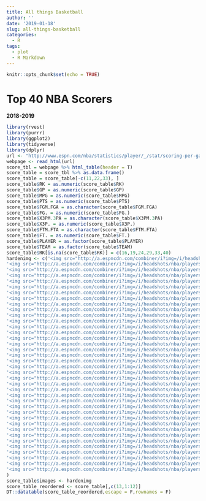 ```yaml
---
title: All things Basketball
author: ''
date: '2019-01-18'
slug: all-things-basketball
categories:
  - R
tags:
  - plot
  - R Markdown
---
```


```r
knitr::opts_chunk$set(echo = TRUE)
```

# Top 40 NBA Scorers 
**2018-2019**
```r
library(rvest)
library(purrr)
library(ggplot2)
library(tidyverse)
library(dplyr)
url <- "http://www.espn.com/nba/statistics/player/_/stat/scoring-per-game/sort/avgPoints/year/2019/seasontype/2"
webpage <- read_html(url)
score_tbl = webpage %>% html_table(header = T)
score_table = score_tbl %>% as.data.frame()
score_table = score_table[-c(11,22,33), ]
score_table$RK = as.numeric(score_table$RK)
score_table$GP = as.numeric(score_table$GP)
score_table$MPG = as.numeric(score_table$MPG)
score_table$PTS = as.numeric(score_table$PTS)
score_table$FGM.FGA = as.character(score_table$FGM.FGA)
score_table$FG. = as.numeric(score_table$FG.)
score_table$X3PM.3PA = as.character(score_table$X3PM.3PA)
score_table$X3P. = as.numeric(score_table$X3P.)
score_table$FTM.FTA = as.character(score_table$FTM.FTA)
score_table$FT. = as.numeric(score_table$FT.)
score_table$PLAYER = as.factor(score_table$PLAYER)
score_table$TEAM = as.factor(score_table$TEAM)
score_table$RK[is.na(score_table$RK)] = c(16,19,24,29,33,40)
hardenimg <- c('<img src="http://a.espncdn.com/combiner/i?img=/i/headshots/nba/players/full/3992.png&w=350&h=254"></img>','<img src="http://a.espncdn.com/combiner/i?img=/i/headshots/nba/players/full/3975.png&w=350&h=254"></img>','<img src="http://a.espncdn.com/combiner/i?img=/i/headshots/nba/players/full/6583.png&w=350&h=254"></img>',
'<img src="http://a.espncdn.com/combiner/i?img=/i/headshots/nba/players/full/3202.png&w=350&h=254"></img>',
'<img src="http://a.espncdn.com/combiner/i?img=/i/headshots/nba/players/full/6450.png&w=350&h=254"></img>',
'<img src="http://a.espncdn.com/combiner/i?img=/i/headshots/nba/players/full/1966.png&w=350&h=254"></img>',
'<img src="http://a.espncdn.com/combiner/i?img=/i/headshots/nba/players/full/3059318.png&w=350&h=254"></img>',
'<img src="http://a.espncdn.com/combiner/i?img=/i/headshots/nba/players/full/4251.png&w=350&h=254"></img>',
'<img src="http://a.espncdn.com/combiner/i?img=/i/headshots/nba/players/full/3032977.png&w=350&h=254"></img>',
'<img src="http://a.espncdn.com/combiner/i?img=/i/headshots/nba/players/full/6606.png&w=350&h=254"></img>',
'<img src="http://a.espncdn.com/combiner/i?img=/i/headshots/nba/players/full/3989.png&w=350&h=254"></img>',
'<img src="http://a.espncdn.com/combiner/i?img=/i/headshots/nba/players/full/6479.png&w=350&h=254"></img>',
'<img src="http://a.espncdn.com/combiner/i?img=/i/headshots/nba/players/full/6580.png&w=350&h=254"></img>',
'<img src="http://a.espncdn.com/combiner/i?img=/i/headshots/nba/players/full/3136193.png&w=350&h=254"></img>',
'<img src="http://a.espncdn.com/combiner/i?img=/i/headshots/nba/players/full/3064440.png&w=350&h=254"></img>',
'<img src="http://a.espncdn.com/combiner/i?img=/i/headshots/nba/players/full/6442.png&w=350&h=254"></img>',
'<img src="http://a.espncdn.com/combiner/i?img=/i/headshots/nba/players/full/3136195.png&w=350&h=254"></img>',
'<img src="http://a.espncdn.com/combiner/i?img=/i/headshots/nba/players/full/6475.png&w=350&h=254"></img>',
'<img src="http://a.espncdn.com/combiner/i?img=/i/headshots/nba/players/full/3468.png&w=350&h=254"></img>',
'<img src="http://a.espncdn.com/combiner/i?img=/i/headshots/nba/players/full/3978.png&w=350&h=254"></img>',
'<img src="http://a.espncdn.com/combiner/i?img=/i/headshots/nba/players/full/3908809.png&w=350&h=254"></img>',
'<img src="http://a.espncdn.com/combiner/i?img=/i/headshots/nba/players/full/3995.png&w=350&h=254"></img>',
'<img src="http://a.espncdn.com/combiner/i?img=/i/headshots/nba/players/full/4237.png&w=350&h=254"></img>',
'<img src="http://a.espncdn.com/combiner/i?img=/i/headshots/nba/players/full/6440.png&w=350&h=254"></img>',
'<img src="http://a.espncdn.com/combiner/i?img=/i/headshots/nba/players/full/2490149.png&w=350&h=254"></img>',
'<img src="http://a.espncdn.com/combiner/i?img=/i/headshots/nba/players/full/2983.png&w=350&h=254"></img>',
'<img src="http://a.espncdn.com/combiner/i?img=/i/headshots/nba/players/full/3945274.png&w=350&h=254"></img>',
'<img src="http://a.espncdn.com/combiner/i?img=/i/headshots/nba/players/full/6478.png&w=350&h=254"></img>',
'<img src="http://a.espncdn.com/combiner/i?img=/i/headshots/nba/players/full/2990984.png&w=350&h=254"></img>',
'<img src="http://a.espncdn.com/combiner/i?img=/i/headshots/nba/players/full/3064514.png&w=350&h=254"></img>',
'<img src="http://a.espncdn.com/combiner/i?img=/i/headshots/nba/players/full/3195.png&w=350&h=254"></img>',
'<img src="http://a.espncdn.com/combiner/i?img=/i/headshots/nba/players/full/3112335.png&w=350&h=254"></img>',
'<img src="http://a.espncdn.com/combiner/i?img=/i/headshots/nba/players/full/6430.png&w=350&h=254"></img>',
'<img src="http://a.espncdn.com/combiner/i?img=/i/headshots/nba/players/full/2528210.png&w=350&h=254"></img>',
'<img src="http://a.espncdn.com/combiner/i?img=/i/headshots/nba/players/full/3428.png&w=350&h=254"></img>',
'<img src="http://a.espncdn.com/combiner/i?img=/i/headshots/nba/players/full/2527963.png&w=350&h=254"></img>',
'<img src="http://a.espncdn.com/combiner/i?img=/i/headshots/nba/players/full/3134907.png&w=350&h=254"></img>',
'<img src="http://a.espncdn.com/combiner/i?img=/i/headshots/nba/players/full/3456.png&w=350&h=254"></img>',
'<img src="http://a.espncdn.com/combiner/i?img=/i/headshots/nba/players/full/2799.png&w=350&h=254"></img>',
'<img src="http://a.espncdn.com/combiner/i?img=/i/headshots/nba/players/full/3936299.png&w=350&h=254"></img>'
)
score_table$images <- hardenimg
score_table_reordered <- score_table[,c(13,1:12)]
DT::datatable(score_table_reordered,escape = F,rownames = F)
```

```r

```

